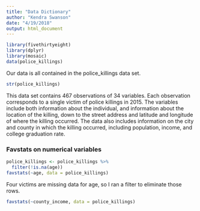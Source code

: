 ```yaml
---
title: "Data Dictionary"
author: "Kendra Swanson"
date: "4/19/2018"
output: html_document
---
```



```r
library(fivethirtyeight)
library(dplyr)
library(mosaic)
data(police_killings)
```

Our data is all contained in the police_killings data set.

```r
str(police_killings)
```

This data set contains 467 observations of 34 variables. Each observation corresponds to a single victim of police killings in 2015. The variables include both information about the individual, and information about the location of the killing, down to the street address and latitude and longitude of where the killing occurred. The data also includes information on the city and county in which the killing occurred, including population, income, and college graduation rate.


### Favstats on numerical variables

```r
police_killings <- police_killings %>%
  filter(!is.na(age))
favstats(~age, data = police_killings)
```

Four victims are missing data for age, so I ran a filter to eliminate those rows.


```r
favstats(~county_income, data = police_killings)
```


